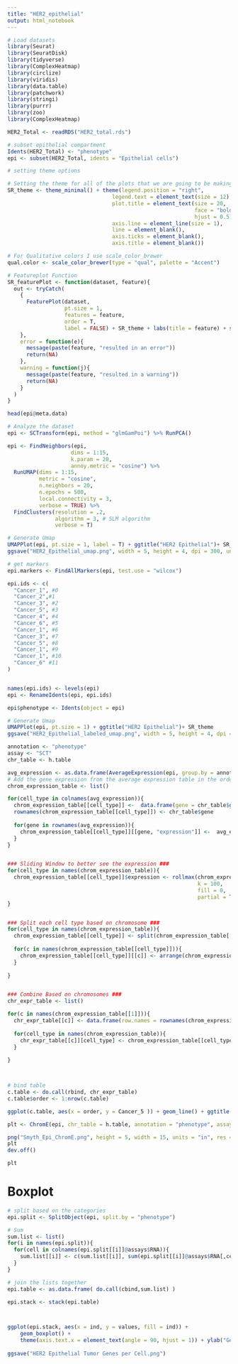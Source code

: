 ```yaml
---
title: "HER2_epithelial"
output: html_notebook
---
```


```r

# Load datasets
library(Seurat)
library(SeuratDisk)
library(tidyverse)
library(ComplexHeatmap)
library(circlize)
library(viridis)
library(data.table)
library(patchwork)
library(stringi)
library(purrr)
library(zoo)
library(ComplexHeatmap)

```


```r

HER2_Total <- readRDS("HER2_total.rds")

```

```r
# subset epithelial compartment
Idents(HER2_Total) <- "phenotype"
epi <- subset(HER2_Total, idents = "Epithelial cells")

```

```r
# setting theme options

# Setting the theme for all of the plots that we are going to be making
SR_theme <- theme_minimal() + theme(legend.position = "right",
                                 legend.text = element_text(size = 12),
                                 plot.title = element_text(size = 20,
                                                           face = "bold",
                                                           hjust = 0.5),
                                 axis.line = element_line(size = 1),
                                 line = element_blank(),
                                 axis.ticks = element_blank(),
                                 axis.title = element_blank())

# For Qualitative colors I use scale_color_brewer
qual.color <- scale_color_brewer(type = "qual", palette = "Accent")

```

```r
# Featureplot Function
SR_featurePlot <- function(dataset, feature){
  out <- tryCatch(
    {
      FeaturePlot(dataset,
                  pt.size = 1,
                  features = feature,
                  order = T,
                  label = FALSE) + SR_theme + labs(title = feature) + scale_color_viridis()
    },
    error = function(e){
      message(paste(feature, "resulted in an error"))
      return(NA)
    },
    warning = function(j){
      message(paste(feature, "resulted in a warning"))
      return(NA)
    }
  )
}

```

```r
head(epi@meta.data)
```


```r
# Analyze the dataset
epi <- SCTransform(epi, method = "glmGamPoi") %>% RunPCA()

```

```r

epi <- FindNeighbors(epi,
                    dims = 1:15,
                    k.param = 20,
                    annoy.metric = "cosine") %>% 
  RunUMAP(dims = 1:15,
          metric = "cosine", 
          n.neighbors = 20,
          n.epochs = 500,
          local.connectivity = 3,
          verbose = TRUE) %>% 
  FindClusters(resolution = .2,
               algorithm = 3, # SLM algorithm
               verbose = T)


```

```r

# Generate Umap
UMAPPlot(epi, pt.size = 1, label = T) + ggtitle("HER2 Epithelial")+ SR_theme
ggsave("HER2_Epithelial_umap.png", width = 5, height = 4, dpi = 300, units = "in")

```

```r
# get markers
epi.markers <- FindAllMarkers(epi, test.use = "wilcox")
```



```r

epi.ids <- c(
  "Cancer_1", #0
  "Cancer_2",#1
  "Cancer_3", #2
  "Cancer_5", #3
  "Cancer_4", #4
  "Cancer_6", #5
  "Cancer_1", #6 
  "Cancer_3", #7
  "Cancer_5", #8
  "Cancer_1", #9
  "Cancer_1", #10
  "Cancer_6" #11
)


names(epi.ids) <- levels(epi)
epi <- RenameIdents(epi, epi.ids)

epi$phenotype <- Idents(object = epi)

```


```r

# Generate Umap
UMAPPlot(epi, pt.size = 1) + ggtitle("HER2 Epithelial")+ SR_theme
ggsave("HER2_Epithelial_labeled_umap.png", width = 5, height = 4, dpi = 300, units = "in")


```


```r

annotation <- "phenotype"
assay <- "SCT"
chr_table <- h.table

avg_expression <- as.data.frame(AverageExpression(epi, group.by = annotation)[[assay]])
# Add the gene expression from the average expression table in the order of the chromosome###
chrom_expression_table <- list()

for(cell_type in colnames(avg_expression)){
  chrom_expression_table[[cell_type]] <-  data.frame(gene = chr_table$gene,chr = chr_table$chr, order = chr_table$order, expression = chr_table$expression) # move genes from chr to list
  rownames(chrom_expression_table[[cell_type]]) <- chr_table$gene
  
  for(gene in rownames(avg_expression)){
    chrom_expression_table[[cell_type]][[gene, "expression"]] <-  avg_expression[[gene, cell_type]] # this moves the expression over
  }
}


### Sliding Window to better see the expression ###
for(cell_type in names(chrom_expression_table)){
  chrom_expression_table[[cell_type]]$expression <- rollmax(chrom_expression_table[[cell_type]]$expression,
                                                            k = 100,
                                                            fill = 0,
                                                            partial = T)
}


### Split each cell type based on chromosome ###
for(cell_type in names(chrom_expression_table)){
  chrom_expression_table[[cell_type]] <- split(chrom_expression_table[[cell_type]], chrom_expression_table[[cell_type]]$chr) # split based on the chromosome
  
  for(c in names(chrom_expression_table[[cell_type]])){
    chrom_expression_table[[cell_type]][[c]] <- arrange(chrom_expression_table[[cell_type]][[c]], order) # re-order just in case
  }
  
}


### Combine Based on chromosomes ###
chr_expr_table <- list()

for(c in names(chrom_expression_table[[1]])){
  chr_expr_table[[c]] <- data.frame(row.names = rownames(chrom_expression_table[[1]][[c]])) # this creates the dataframe
  
  for(cell_type in names(chrom_expression_table)){
    chr_expr_table[[c]][cell_type] <- chrom_expression_table[[cell_type]][[c]]$expression
  }
  
}  



# bind table
c.table <- do.call(rbind, chr_expr_table)
c.table$order <- 1:nrow(c.table)


```


```r
ggplot(c.table, aes(x = order, y = Cancer_5 )) + geom_line() + ggtitle("Cancer_5") + ylim(0,20)
```

```r

plt <- ChromE(epi, chr_table = h.table, annotation = "phenotype", assay = "SCT", k = 200,plot.range = c(0,10))

png("Smyth_Epi_ChromE.png", height = 5, width = 15, units = "in", res = 300)
plt
dev.off()

plt

```

# Boxplot
```r
# split based on the categories
epi.split <- SplitObject(epi, split.by = "phenotype")

# Sum
sum.list <- list()
for(i in names(epi.split)){
  for(cell in colnames(epi.split[[i]]@assays$RNA)){
    sum.list[[i]] <- c(sum.list[[i]], sum(epi.split[[i]]@assays$RNA[,cell] > 0))
  }
}

# join the lists together
epi.table <- as.data.frame( do.call(cbind,sum.list) )

epi.stack <- stack(epi.table)




```


```r

ggplot(epi.stack, aes(x = ind, y = values, fill = ind)) +
    geom_boxplot() +
    theme(axis.text.x = element_text(angle = 90, hjust = 1)) + ylab("Gene count") + ggtitle("HER2 Epithelial Tumor Genes per Cell")
  
ggsave("HER2 Epithelial Tumor Genes per Cell.png")

```





































